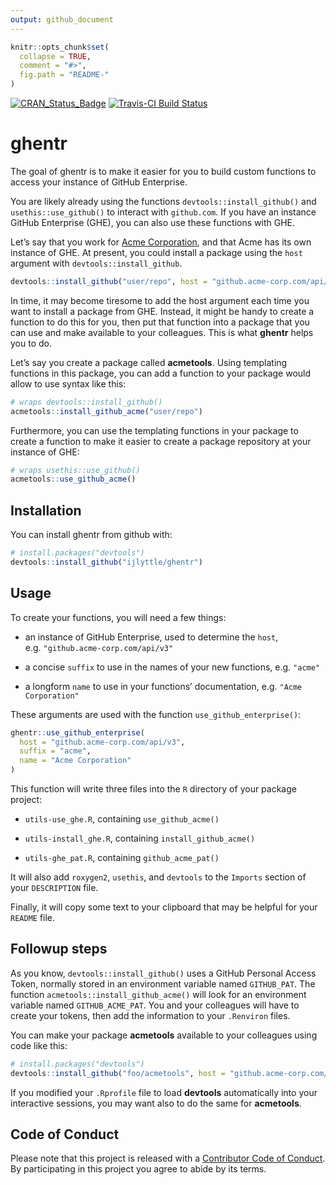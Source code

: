 ```yaml
---
output: github_document
---
```


<!-- README.md is generated from README.Rmd. Please edit that file -->

```r
knitr::opts_chunk$set(
  collapse = TRUE,
  comment = "#>",
  fig.path = "README-"
)
```

[![CRAN_Status_Badge](https://www.r-pkg.org/badges/version/ghentr)](https://cran.r-project.org/package=ghentr)
[![Travis-CI Build Status](https://travis-ci.org/ijlyttle/ghentr.svg?branch=master)](https://travis-ci.org/ijlyttle/ghentr)

# ghentr

The goal of ghentr is to make it easier for you to build custom functions to access your instance of GitHub Enterprise.

You are likely already using the functions `devtools::install_github()` and `usethis::use_github()` to interact with `github.com`. If you have an instance GitHub Enterprise (GHE), you can also use these functions with GHE.

Let's say that you work for [Acme Corporation](https://en.wikipedia.org/wiki/Acme_Corporation), and that Acme has its own instance of GHE. At present, you could install a package using the `host` argument with `devtools::install_github`.

```r
devtools::install_github("user/repo", host = "github.acme-corp.com/api/v3")
```

In time, it may become tiresome to add the host argument each time you want to install a package from GHE. Instead, it might be handy to create a function to do this for you, then put that function into a package that you can use and make available to your colleagues. This is what **ghentr** helps you to do. 

Let's say you create a package called **acmetools**. Using templating functions in this package, you can add a function to your package would allow to use syntax like this:

```r
# wraps devtools::install_github()
acmetools::install_github_acme("user/repo")
```

Furthermore, you can use the templating functions in your package to create a function to make it easier to create a package repository at your instance of GHE:

```r
# wraps usethis::use_github()
acmetools::use_github_acme()
```

## Installation

You can install ghentr from github with:

```r
# install.packages("devtools")
devtools::install_github("ijlyttle/ghentr")
```

## Usage

To create your functions, you will need a few things:

- an instance of GitHub Enterprise, used to determine the `host`, e.g. `"github.acme-corp.com/api/v3"`

- a concise `suffix` to use in the names of your new functions, e.g. `"acme"`

- a longform `name` to use in your functions' documentation, e.g. `"Acme Corporation"`

These arguments are used with the function `use_github_enterprise()`:

```r
ghentr::use_github_enterprise(
  host = "github.acme-corp.com/api/v3",
  suffix = "acme",
  name = "Acme Corporation"
)
```

This function will write three files into the `R` directory of your package project:

- `utils-use_ghe.R`, containing `use_github_acme()`

- `utils-install_ghe.R`, containing `install_github_acme()`

- `utils-ghe_pat.R`, containing `github_acme_pat()`

It will also add `roxygen2`, `usethis`, and `devtools` to the `Imports` section of your `DESCRIPTION` file.

Finally, it will copy some text to your clipboard that may be helpful for your `README` file.

## Followup steps

As you know, `devtools::install_github()` uses a GitHub Personal Access Token, normally stored in an environment variable named `GITHUB_PAT`. The function `acmetools::install_github_acme()` will  look for an environment variable named `GITHUB_ACME_PAT`. You and your colleagues will have to create your tokens, then add the information to your `.Renviron` files.

You can make your package **acmetools** available to your colleagues using code like this:

```r
# install.packages("devtools")
devtools::install_github("foo/acmetools", host = "github.acme-corp.com/api/v3")
```

If you modified your `.Rprofile` file to load **devtools** automatically into your interactive sessions, you may want also to do the same for **acmetools**. 

## Code of Conduct

Please note that this project is released with a [Contributor Code of Conduct](CONDUCT.md). By participating in this project you agree to abide by its terms.
